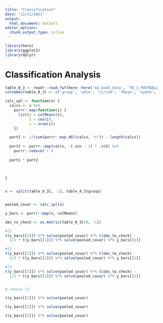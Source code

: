 ```yaml
---
title: "Classification"
date: "12/11/2021"
output:
  html_document: default
editor_options: 
  chunk_output_type: inline
---
```



```r
library(here)
library(ggplot2)
library(dplyr)
```


# Classification Analysis

```r
table_8_3 <- readr::read_fwf(here::here('ma_book_data', 'T8_3_FOOTBALL.DAT'))
colnames(table_8_3) <- c('group', 'wdim', 'circum', 'fbeye', 'eyehd', 'earhd', 'jaw')
```

```r

calc_spl <- function(x) {
  calcs <- x %>%
    purrr::map(function(i) {
      list(y = colMeans(i),
           S = cov(i),
           n = nrow(i))
    })

  part1 <- 1/(sum(purrr::map_dbl(calcs, "n")) - length(calcs))
        
  part2 <- purrr::map(calcs, ~(.x$n - 1) * .x$S) %>% 
    purrr::reduce(`+`)
  
  part1 * part2
  
  
  
}


x <- split(table_8_3[, -1], table_8_3$group)


pooled_covar <- calc_spl(x)

y_bars <- purrr::map(x, colMeans)

obs_to_check <- as.matrix(table_8_3[50, -1])

#l1
t(y_bars[[1]]) %*% solve(pooled_covar) %*% t(obs_to_check) - 
  1/2 * t(y_bars[[1]]) %*% solve(pooled_covar) %*% y_bars[[1]]

#l2
t(y_bars[[2]]) %*% solve(pooled_covar) %*% t(obs_to_check) - 
  1/2 * t(y_bars[[2]]) %*% solve(pooled_covar) %*% y_bars[[2]]

#l3
t(y_bars[[3]]) %*% solve(pooled_covar) %*% t(obs_to_check) - 
  1/2 * t(y_bars[[3]]) %*% solve(pooled_covar) %*% y_bars[[3]]


# choose l1

```

```r
t(y_bars[[1]]) %*% solve(pooled_covar)
```


```r
t(y_bars[[2]]) %*% solve(pooled_covar)
```

```r
t(y_bars[[3]]) %*% solve(pooled_covar)
```


